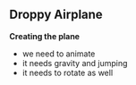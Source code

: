 ## Droppy Airplane

**Creating the plane**
- we need to animate
- it needs gravity and jumping
- it needs to rotate as well


